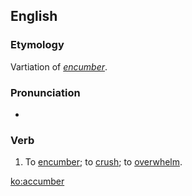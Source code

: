 ==English==

===Etymology===
Vartiation of ''[[encumber]]''.

===Pronunciation===
* {{a|RP}} {{IPA|/əˈkʌmbə/}}

===Verb===
{{en-verb}}

# {{obsolete}} To [[encumber]]; to [[crush]]; to [[overwhelm]].

[[ko:accumber]]